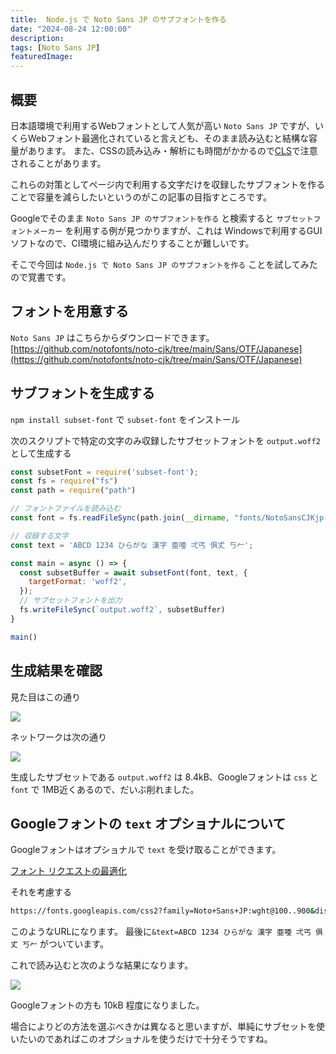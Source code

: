```yaml
---
title:  Node.js で Noto Sans JP のサブフォントを作る
date: "2024-08-24 12:00:00"
description: 
tags: [Noto Sans JP]
featuredImage: 
---
```


## 概要

日本語環境で利用するWebフォントとして人気が高い `Noto Sans JP` ですが、いくらWebフォント最適化されていると言えども、そのまま読み込むと結構な容量があります。
また、CSSの読み込み・解析にも時間がかかるので[CLS](https://web.dev/articles/cls?hl=ja)で注意されることがあります。  

これらの対策としてページ内で利用する文字だけを収録したサブフォントを作ることで容量を減らしたいというのがこの記事の目指すところです。

Googleでそのまま `Noto Sans JP のサブフォントを作る` と検索すると `サブセットフォントメーカー` を利用する例が見つかりますが、これは Windowsで利用するGUIソフトなので、CI環境に組み込んだりすることが難しいです。

そこで今回は `Node.js で Noto Sans JP のサブフォントを作る` ことを試してみたので覚書です。

## フォントを用意する

`Noto Sans JP` はこちらからダウンロードできます。  
[https://github.com/notofonts/noto-cjk/tree/main/Sans/OTF/Japanese](https://github.com/notofonts/noto-cjk/tree/main/Sans/OTF/Japanese)


## サブフォントを生成する

`npm install subset-font` で `subset-font` をインストール

次のスクリプトで特定の文字のみ収録したサブセットフォントを `output.woff2` として生成する


```javascript
const subsetFont = require('subset-font');
const fs = require("fs")
const path = require("path")

// フォントファイルを読み込む
const font = fs.readFileSync(path.join(__dirname, "fonts/NotoSansCJKjp-Black.otf"));

// 収録する文字
const text = 'ABCD 1234 ひらがな 漢字 亜唖 弌丐 俱𠀋 丂𠂉';

const main = async () => {
  const subsetBuffer = await subsetFont(font, text, {
    targetFormat: 'woff2',
  });
  // サブセットフォントを出力
  fs.writeFileSync(`output.woff2`, subsetBuffer)
}

main()
```

## 生成結果を確認

見た目はこの通り

![](/post/notosans-subfont/result-ss.png)

ネットワークは次の通り

![](/post/notosans-subfont/network-ss.png)

生成したサブセットである `output.woff2` は 8.4kB、Googleフォントは `css` と `font` で 1MB近くあるので、だいぶ削れました。

## Googleフォントの `text` オプショナルについて

Googleフォントはオプショナルで `text` を受け取ることができます。

[フォント リクエストの最適化](https://developers.google.com/fonts/docs/getting_started?hl=ja#optimizing_your_font_requests)

それを考慮する

```bash
https://fonts.googleapis.com/css2?family=Noto+Sans+JP:wght@100..900&display=swap&text=ABCD 1234 ひらがな 漢字 亜唖 弌丐 俱𠀋 丂𠂉
```

このようなURLになります。
最後に`&text=ABCD 1234 ひらがな 漢字 亜唖 弌丐 俱𠀋 丂𠂉` がついています。

これで読み込むと次のような結果になります。

![](/post/notosans-subfont/network-ss2.png)

Googleフォントの方も 10kB 程度になりました。  

場合によりどの方法を選ぶべきかは異なると思いますが、単純にサブセットを使いたいのであればこのオプショナルを使うだけで十分そうですね。